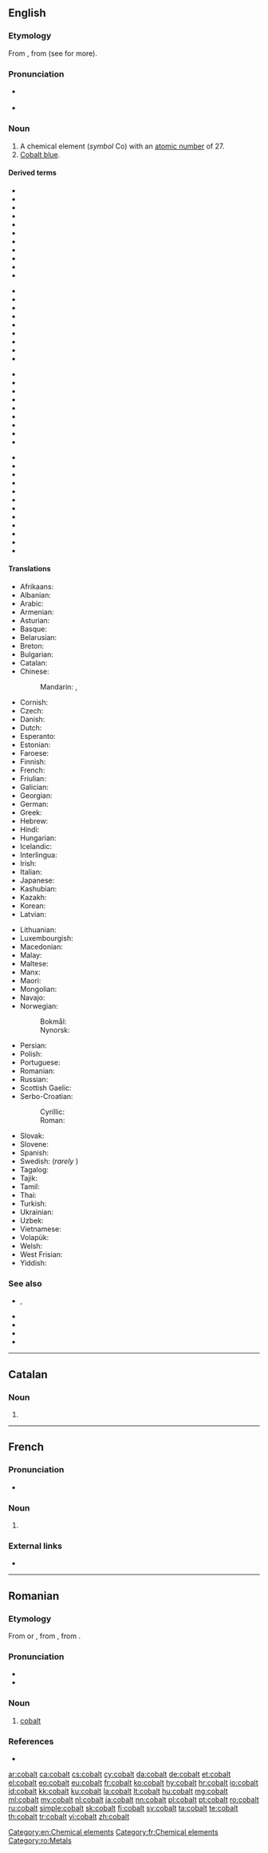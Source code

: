 {{also|Cobalt}}
==English==
{{wikipedia}}

===Etymology===
From {{etyl|de|en}} {{m|de|Kobold||goblin}}, from {{etyl|gmh|en}} (see {{m|en|Kobold}} for more).

{{elements|Co|iron|Fe|nickel|Ni}}

===Pronunciation===
* {{a|UK}} {{IPA|/ˈkəʊ.bɒlt/|lang=en}}
* {{audio|En-us-cobalt.ogg|Audio (US)|lang=en}}

===Noun===
{{en-noun|-|s}}

# A chemical element (''symbol'' Co) with an [[atomic number]] of 27.
# [[cobalt blue|Cobalt blue]].

====Derived terms====
{{rel-top4|terms derived from cobalt}}
* {{l|en|cobalamin}}
* {{l|en|cobaltamine}}
* {{l|en|cobaltammine}}
* {{l|en|cobalt-bicarbonate method}}
* {{l|en|cobalt-bloom}}
* {{l|en|cobalt blue}}
* {{l|en|cobalt bomb}}
* {{l|en|cobalt-bronze}}
* {{l|en|cobalt chloride}}
* {{l|en|cobalt crust}}
* {{l|en|cobalt dichloride}}
{{rel-mid4}}
* {{l|en|cobalt difluoride}}
* {{l|en|cobalt fluoride}}
* {{l|en|cobalt-glance}}
* {{l|en|cobalt green}}
* {{l|en|cobalti-}}
* {{l|en|cobaltic}}
* {{l|en|cobaltiferous}}
* {{l|en|cobaltine}}
* {{l|en|cobaltite}}
{{rel-mid4}}
* {{l|en|cobalto-}}
* {{l|en|cobaltous}}
* {{l|en|cobalt oxide}}
* {{l|en|cobalt-pyrites}}
* {{l|en|cobalt red}}
* {{l|en|cobalt-sixty}}
* {{l|en|cobalt-speiss}}
* {{l|en|cobalt ultramarine}}
* {{l|en|cobalt violet}}
{{rel-mid4}}
* {{l|en|cobalt-vitriol}}
* {{l|en|cobalt yellow}}
* {{l|en|cobamide}}
* {{l|en|cobinamide}}
* {{l|en|earthy cobalt}}
* {{l|en|gray cobalt}}
* {{l|en|grey cobalt}}
* {{l|en|radiocobalt}}
* {{l|en|red cobalt}}
* {{l|en|samarium-cobalt magnet}}
* {{l|en|silver-white cobalt}}
* {{l|en|tin-white cobalt}}
{{rel-bottom}}

====Translations====
{{trans-top|chemical element}}
* Afrikaans: {{t|af|kobalt}}
* Albanian: {{t+|sq|kobalt}}
* Arabic: {{t|ar|كُوبَلْت}}
* Armenian: {{t+|hy|կոբալտ}}
* Asturian: {{t|ast|cobaltu|m}}
* Basque: {{t|eu|kobaltoa}}
* Belarusian: {{t|be|ко́бальт|m}}
* Breton: {{t|br|kobalt|m}}
* Bulgarian: {{t|bg|коба́лт|m}}
* Catalan: {{t+|ca|cobalt|m}}
* Chinese:
*: Mandarin: {{t+|cmn|鈷|sc=Hani}}, {{t+|cmn|钴|tr=gǔ|sc=Hani}}
* Cornish: {{t|kw|cobolt}}
* Czech: {{t+|cs|kobalt|m}}
* Danish: {{t+|da|kobolt}}
* Dutch: {{t+|nl|kobalt|n}}
* Esperanto: {{t+|eo|kobalto}}
* Estonian: {{t+|et|koobalt}}
* Faroese: {{t|fo|kobolt|n}}
* Finnish: {{t+|fi|koboltti}}
* French: {{t+|fr|cobalt|m}}
* Friulian: {{t|fur|cobalt}}
* Galician: {{t+|gl|cobalto|m}}
* Georgian: {{t|ka|კობალტი}}
* German: {{t+|de|Kobalt|n}}
* Greek: {{t+|el|κοβάλτιο|n}}
* Hebrew: {{t+|he|קובלט|tr=qóbalt}}
* Hindi: {{t|hi|केत्वातु|tr=ketvaatu|sc=Deva}}
* Hungarian: {{t+|hu|kobalt}}
* Icelandic: {{t|is|kóbalt}}
* Interlingua: {{t|ia|cobalt}}
* Irish: {{t+|ga|cóbalt}}
* Italian: {{t+|it|cobalto|m}}
* Japanese: {{t+|ja|コバルト|tr=kobaruto}}
* Kashubian: {{t|csb|kabalt}}
* Kazakh: {{t+|kk|кобальт}}
* Korean: {{t+|ko|코발트|tr=kobalteu}}
* Latvian: {{t|lv|kobalts|m}}
{{trans-mid}}
* Lithuanian: {{t+|lt|kobaltas}}
* Luxembourgish: {{t|lb|Kobalt}}
* Macedonian: {{t|mk|кобалт|m}}
* Malay: {{t|ms|kobalt}}
* Maltese: {{t|mt|kobalt}}
* Manx: {{t|gv|cobalt}}
* Maori: {{t|mi|koporata}}
* Mongolian: {{t|mn|кобальт|m}}
* Navajo: {{t|nv|béésh łibáhí}}
* Norwegian:
*: Bokmål: {{t+|nb|kobolt|m|n}}
*: Nynorsk: {{t+|nn|kobolt|m}}
* Persian: {{t+|fa|کبالت|tr=kobâlt|sc=fa-Arab}}
* Polish: {{t+|pl|kobalt|m}}
* Portuguese: {{t+|pt|cobalto|m}}
* Romanian: {{t+|ro|cobalt|n}}
* Russian: {{t+|ru|ко́бальт|m}}
* Scottish Gaelic: {{t|gd|còbalt}}
* Serbo-Croatian:
*: Cyrillic: {{t|sh|кобалт|m}}
*: Roman: {{t+|sh|kobalt|m}}
* Slovak: {{t|sk|kobalt}}
* Slovene: {{t+|sl|kobalt}}
* Spanish: {{t+|es|cobalto|m}}
* Swedish: {{t+|sv|kobolt|c}} (''rarely'' {{g|n}})
* Tagalog: {{t|tl|kobalto}}
* Tajik: {{t|tg|kobal't}}
* Tamil: {{t|ta|மென்வெள்ளி}}
* Thai: {{t|th|โคบอลต์|tr=khōbon}}
* Turkish: {{t+|tr|kobalt}}
* Ukrainian: {{t|uk|ко́бальт|m}}
* Uzbek: {{t+|uz|кобальт}}
* Vietnamese: {{t|vi|coban}}
* Volapük: {{t+|vo|kobaltin}}
* Welsh: {{t+|cy|cobalt}}
* West Frisian: {{t|fy|kobalt}}
* Yiddish: {{t|yi|קאָבאַלט|m}}
{{trans-bottom}}

===See also===
* {{l|en|asbolan}}, {{l|en|asbolite}}
* {{l|en|erythrite}}
* {{l|en|glaucodot}}
* {{l|en|skutterudite}}
* {{l|en|smaltine}}

[[Category:en:Chemical elements]]

----

==Catalan==
{{elements|Co|ferro|Fe|níquel|Ni|lang=ca}}

===Noun===
{{ca-noun|m|-}}

# {{l|en|cobalt}}

----

==French==
{{wikipedia|lang=fr}}

===Pronunciation===
* {{IPA|/kɔ.balt/|lang=fr}}

===Noun===
{{fr-noun|m}}

# {{l|en|cobalt}}

===External links===
* {{R:TLFi}}

[[Category:fr:Chemical elements]]

----

==Romanian==
{{wikipedia|lang=ro}}
{{elements|Co|fier|Fe|nichel|Ni|lang=ro}}

===Etymology===
From {{etyl|fr|ro}} {{m|fr|cobalt}} or {{etyl|de|ro}} {{m|de|Kobalt}}, from {{etyl|de|ro}} {{m|de|Kobold||goblin}}, from {{etyl|gmh|ro}}.

===Pronunciation===
* {{IPA|/ˈkobalt/|lang=ro}}
* {{hyphenation|co|balt|lang=ro}}

===Noun===
{{ro-noun|n|-}}

# [[cobalt#English|cobalt]] {{gloss|chemical element}}

===References===
* {{R:DEX}}

[[Category:ro:Metals]]

[[ar:cobalt]]
[[ca:cobalt]]
[[cs:cobalt]]
[[cy:cobalt]]
[[da:cobalt]]
[[de:cobalt]]
[[et:cobalt]]
[[el:cobalt]]
[[eo:cobalt]]
[[eu:cobalt]]
[[fr:cobalt]]
[[ko:cobalt]]
[[hy:cobalt]]
[[hr:cobalt]]
[[io:cobalt]]
[[id:cobalt]]
[[kk:cobalt]]
[[ku:cobalt]]
[[la:cobalt]]
[[lt:cobalt]]
[[hu:cobalt]]
[[mg:cobalt]]
[[ml:cobalt]]
[[my:cobalt]]
[[nl:cobalt]]
[[ja:cobalt]]
[[nn:cobalt]]
[[pl:cobalt]]
[[pt:cobalt]]
[[ro:cobalt]]
[[ru:cobalt]]
[[simple:cobalt]]
[[sk:cobalt]]
[[fi:cobalt]]
[[sv:cobalt]]
[[ta:cobalt]]
[[te:cobalt]]
[[th:cobalt]]
[[tr:cobalt]]
[[vi:cobalt]]
[[zh:cobalt]]